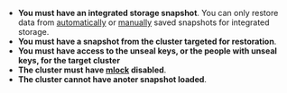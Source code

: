 - **You must have an integrated storage snapshot**. You can only restore data
  from [automatically](/vault/docs/sysadmin/snapshots/automate) or
  [manually](/vault/docs/sysadmin/snapshots/save) saved snapshots for integrated
  storage.
- **You must have a snapshot from the cluster targeted for restoration**.
- **You must have access to the unseal keys, or the people with unseal keys, for
  the target cluster**
- **The cluster must have [mlock](/vault/docs/configuration#disable_mlock)
  disabled**.
- **The cluster cannot have anoter snapshot loaded**.
